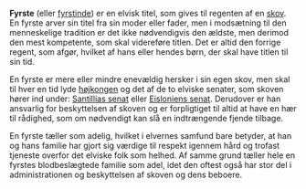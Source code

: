 {{title:Fyrste}}
{{author:Laura Holmegaard}}
{{timestamp:2011-01-24T14:33:48Z}}
{{copyright:Fyrste}}
'''Fyrste''' (eller [[fyrstinde]]) er en elvisk titel, som gives til regenten af en [[skov]]. En fyrste arver sin titel fra sin moder eller fader, men i modsætning til den menneskelige tradition er det ikke nødvendigvis den ældste, men derimod den mest kompetente, som skal videreføre titlen. Det er altid den forrige regent, som afgør, hvilket af hans eller hendes børn, der skal have titlen til sin tid.

En fyrste er mere eller mindre enevældig hersker i sin egen skov, men skal til hver en tid lyde [[højkonge|højkongen]] og det af de to elviske senater, som skoven hører ind under: [[Santillias senat]] eller [[Eisloniens senat]]. Derudover er han ansvarlig for beskyttelsen af skoven og er forpligtiget til altid at have en hær til rådighed, som om nødvendigt kan slå en indtrængende fjende tilbage.

En fyrste tæller som adelig, hvilket i elvernes samfund bare betyder, at han og hans familie har gjort sig værdige til respekt igennem hård og trofast tjeneste overfor det elviske folk som helhed. Af samme grund tæller hele en fyrstes blodbeslægtede familie som adel, idet den oftest også har stor del i administrationen og beskyttelsen af skoven og dens beboere.